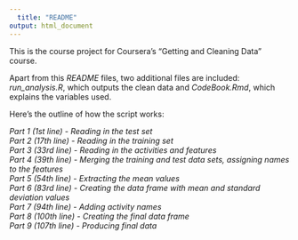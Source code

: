 ```yaml
---
  title: "README"
output: html_document
---
```

  
  This is the course project for Coursera's "Getting and Cleaning Data" course. 

Apart from this *README* files, two additional files are included: *run_analysis.R*, which outputs the clean data and *CodeBook.Rmd*, which explains the variables used.  

Here's the outline of how the script works:
  
  *Part 1 (1st line) - Reading in the test set*  
  *Part 2 (17th line) - Reading in the training set*  
  *Part 3 (33rd line) - Reading in the activities and features*  
  *Part 4 (39th line) - Merging the training and test data sets, assigning names to the features*  
  *Part 5 (54th line) - Extracting the mean values*  
  *Part 6 (83rd line) - Creating the data frame with mean and standard deviation values*  
  *Part 7 (94th line) - Adding activity names*  
  *Part 8 (100th line) - Creating the final data frame*  
  *Part 9 (107th line) - Producing final data*  
  
  
  